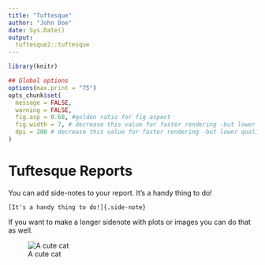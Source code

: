 ```yaml
---
title: "Tuftesque"
author: "John Doe"
date: Sys.Date()
output:
  tuftesque2::tuftesque
---
```


```r
library(knitr)

## Global options
options(max.print = "75")
opts_chunk$set(
  message = FALSE,
  warning = FALSE,
  fig.asp = 0.68, #golden ratio for fig aspect
  fig.width = 7, # decrease this value for faster rendering -but lower quality
  dpi = 200 # decrease this value for faster rendering -but lower quality
)
```


# Tuftesque Reports

You can add side-notes to your report. [It's a handy thing to do!]{.side-note}

```
[It's a handy thing to do!]{.side-note}
```

If you want to make a longer sidenote with plots or images you can do that as well. 

::::{.side-note}
![A cute cat](http://placekitten.com/200/200)
::::

